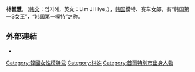{{BLP unsourced|time=2020-04-22T11:15:52+00:00}}
{{艺人
| 姓名 = 林智慧
| 類型 = 模特
| 出生日期 = {{birth_date_and_age|1988|02|14}}
| image = File:2013 CJ 슈퍼레이스 개막전 EXR Team106 레이싱팀 레이싱모델 임지혜.jpg
}}

'''林智慧'''，（[[韩文|韩文]]：임지혜，英文：Lim Ji Hye，{{bd|1988年|2月14日|}}），[[韩国|韩国]]模特、赛车女郎，有“韩国第一S女王”，“[[韩国|韩国]]第一模特”之称。

==外部連結==
*{{twitter}}

[[Category:韓國女性模特兒|Category:韓國女性模特兒]]
[[Category:林姓|Category:林姓]]
[[Category:首爾特別市出身人物|Category:首爾特別市出身人物]]
{{korea-bio-stub}}